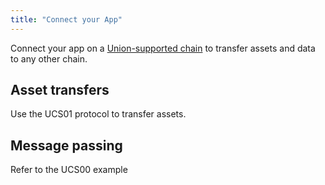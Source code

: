 ```yaml
---
title: "Connect your App"
---
```



Connect your app on a [Union-supported chain](/protocol/chains/overview/) to transfer assets and data to any other chain. 

## Asset transfers

Use the UCS01 protocol to transfer assets.

## Message passing

Refer to the UCS00 example

